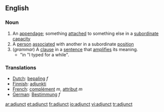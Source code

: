 ==English==
===Noun===
#An [[appendage]]; something [[attach]]ed to something else in a [[subordinate]] [[capacity]]
#A [[person]] [[associate]]d with another in a subordinate [[position]]
#(''grammar'') A [[clause]] in a [[sentence]] that [[amplify|amplifies]] its meaning.
#* "in "I typed for a while".

===Translations===
*[[Dutch]]: [[bepaling]] ''f''
*[[Finnish]]: [[adjunkti]]
*[[French]]: [[complément]] ''m'', [[attribut]] ''m''
*[[German]]: [[Bestimmung]] ''f''

[[ar:adjunct]]
[[et:adjunct]]
[[fr:adjunct]]
[[io:adjunct]]
[[vi:adjunct]]
[[tr:adjunct]]
